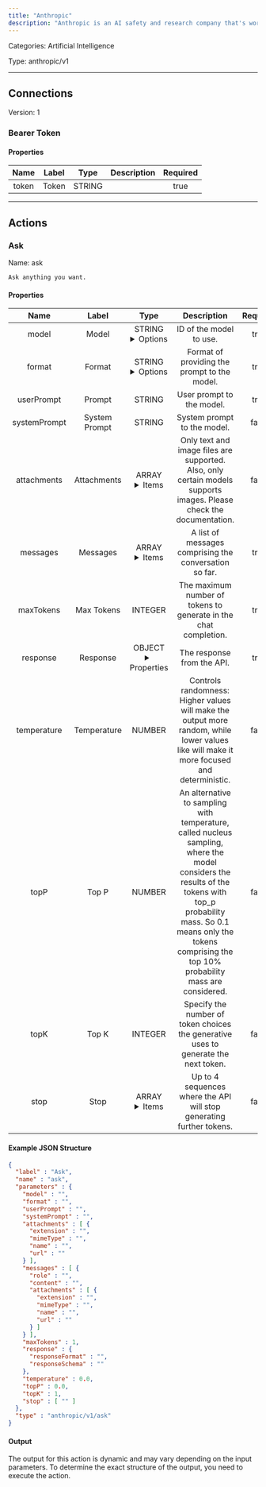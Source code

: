 ```yaml
---
title: "Anthropic"
description: "Anthropic is an AI safety and research company that's working to build reliable, interpretable, and steerable AI systems."
---
```



Categories: Artificial Intelligence


Type: anthropic/v1

<hr />



## Connections

Version: 1


### Bearer Token

#### Properties

|      Name       |      Label     |     Type     |     Description     | Required |
|:---------------:|:--------------:|:------------:|:-------------------:|:--------:|
| token | Token | STRING |  | true |





<hr />


## Actions


### Ask
Name: ask

`Ask anything you want.`

#### Properties

|      Name       |      Label     |     Type     |     Description     | Required |
|:---------------:|:--------------:|:------------:|:-------------------:|:--------:|
| model | Model | STRING <details> <summary> Options </summary> claude-2.0, claude-2.1, claude-3-5-haiku-latest, claude-3-5-sonnet-latest, claude-3-7-sonnet-latest, claude-3-haiku-20240307, claude-3-opus-latest, claude-3-sonnet-20240229, claude-opus-4-0, claude-sonnet-4-0 </details> | ID of the model to use. | true |
| format | Format | STRING <details> <summary> Options </summary> SIMPLE, ADVANCED </details> | Format of providing the prompt to the model. | true |
| userPrompt | Prompt | STRING | User prompt to the model. | true |
| systemPrompt | System Prompt | STRING | System prompt to the model. | false |
| attachments | Attachments | ARRAY <details> <summary> Items </summary> [FILE_ENTRY] </details> | Only text and image files are supported. Also, only certain models supports images. Please check the documentation. | false |
| messages | Messages | ARRAY <details> <summary> Items </summary> [&#123;STRING\(role), STRING\(content), [FILE_ENTRY]\(attachments)&#125;] </details> | A list of messages comprising the conversation so far. | true |
| maxTokens | Max Tokens | INTEGER | The maximum number of tokens to generate in the chat completion. | true |
| response | Response | OBJECT <details> <summary> Properties </summary> &#123;STRING\(responseFormat), STRING\(responseSchema)&#125; </details> | The response from the API. | true |
| temperature | Temperature | NUMBER | Controls randomness:  Higher values will make the output more random, while lower values like will make it more focused and deterministic. | false |
| topP | Top P | NUMBER | An alternative to sampling with temperature, called nucleus sampling,  where the model considers the results of the tokens with top_p probability mass. So 0.1 means only the tokens comprising the top 10% probability mass are considered. | false |
| topK | Top K | INTEGER | Specify the number of token choices the generative uses to generate the next token. | false |
| stop | Stop | ARRAY <details> <summary> Items </summary> [STRING] </details> | Up to 4 sequences where the API will stop generating further tokens. | false |

#### Example JSON Structure
```json
{
  "label" : "Ask",
  "name" : "ask",
  "parameters" : {
    "model" : "",
    "format" : "",
    "userPrompt" : "",
    "systemPrompt" : "",
    "attachments" : [ {
      "extension" : "",
      "mimeType" : "",
      "name" : "",
      "url" : ""
    } ],
    "messages" : [ {
      "role" : "",
      "content" : "",
      "attachments" : [ {
        "extension" : "",
        "mimeType" : "",
        "name" : "",
        "url" : ""
      } ]
    } ],
    "maxTokens" : 1,
    "response" : {
      "responseFormat" : "",
      "responseSchema" : ""
    },
    "temperature" : 0.0,
    "topP" : 0.0,
    "topK" : 1,
    "stop" : [ "" ]
  },
  "type" : "anthropic/v1/ask"
}
```

#### Output

The output for this action is dynamic and may vary depending on the input parameters. To determine the exact structure of the output, you need to execute the action.






